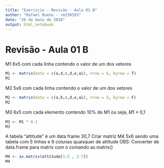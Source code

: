 ```yaml
---
title: "Exercicio - Revisão - Aula 01 B"
author: "Rafael Bueno - rm330593"
date: "26 de maio de 2018"
output: html_notebook
---
```


# Revisão - Aula 01 B

M1 6x5 com cada linha contendo o valor de um dos vetores

```r
M1 <- matrix(data = c(a,d,c,d,e,ai), nrow = 6, byrow = T)
M1
```

M2 5x6 com cada linha contendo o valor de um dos vetores

```r
M2 <- matrix(data = c(a,b,c,d,e,ai), nrow = 5, byrow = F)
M2
```

M3 6x5 com cada elemento contendo 10% de M1 ou seja, 𝑀1 × 0,1

```r
M3 <- M1 * 0.1
M3
```

A tabela "attitude" é um data frame 30,7
Criar matriz M4 5x6 sendo uma tabela com 5 linhas e 6 colunas quaisquer de attitude
OBS: Converter de data.frame para matrix com o comando as.matrix()

```r
M4 <- as.matrix(attitude[1:5 , 2:7])
M4
```


